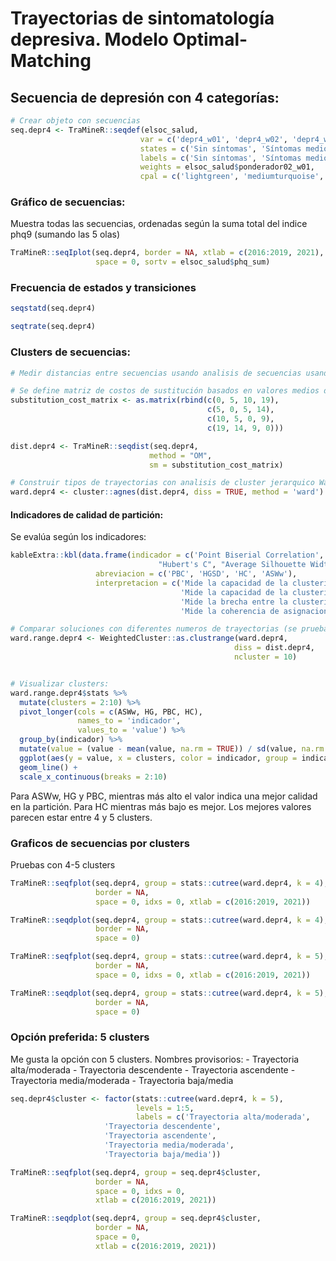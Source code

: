 
# Trayectorias de sintomatología depresiva. Modelo Optimal-Matching

## Secuencia de depresión con 4 categorías:

```r
# Crear objeto con secuencias
seq.depr4 <- TraMineR::seqdef(elsoc_salud, 
                             var = c('depr4_w01', 'depr4_w02', 'depr4_w03', 'depr4_w04', 'depr4_w05'), 
                             states = c('Sin síntomas', 'Síntomas medios', 'Síntomas moderados', 'Síntomas severos'), 
                             labels = c('Sin síntomas', 'Síntomas medios', 'Sintomas moderados', 'Síntomas severos'),
                             weights = elsoc_salud$ponderador02_w01,
                             cpal = c('lightgreen', 'mediumturquoise', 'skyblue3', 'slateblue4'))
```

### Gráfico de secuencias:

Muestra todas las secuencias, ordenadas según la suma total del indice phq9 (sumando las 5 olas)

```r

TraMineR::seqIplot(seq.depr4, border = NA, xtlab = c(2016:2019, 2021),
                   space = 0, sortv = elsoc_salud$phq_sum)


```

### Frecuencia de estados y transiciones

```r
seqstatd(seq.depr4)

seqtrate(seq.depr4)

```


### Clusters de secuencias:

```r
# Medir distancias entre secuencias usando analisis de secuencias usando optimal matching analysis

# Se define matriz de costos de sustitución basados en valores medios de indice phq9
substitution_cost_matrix <- as.matrix(rbind(c(0, 5, 10, 19),
                                            c(5, 0, 5, 14),
                                            c(10, 5, 0, 9),
                                            c(19, 14, 9, 0)))

dist.depr4 <- TraMineR::seqdist(seq.depr4,
                               method = "OM",
                               sm = substitution_cost_matrix)

# Construir tipos de trayectorias con analisis de cluster jerarquico Ward
ward.depr4 <- cluster::agnes(dist.depr4, diss = TRUE, method = 'ward')
```

#### Indicadores de calidad de partición: {-}

Se evalúa según los indicadores:

```r
kableExtra::kbl(data.frame(indicador = c('Point Biserial Correlation', "Hubert's Somers' D", 
                                 "Hubert's C", "Average Silhouette Width (weighted)"),
                   abreviacion = c('PBC', 'HGSD', 'HC', 'ASWw'),
                   interpretacion = c('Mide la capacidad de la clusterización de reproducir las distancias',
                                      'Mide la capacidad de la clusterización de reproducir las distancias tomando en cuenta empates en distancias',
                                      'Mide la brecha entre la clusterización obtenida y la mejor partición teóricamente posible con este número de grupos y distancias',
                                      'Mide la coherencia de asignaciones. Alta coherencia indica una alta distancia entre grupos y fuerte homogeneidad inter-grupal')))

```

```r
# Comparar soluciones con diferentes numeros de trayectorias (se prueban de 2 a 10 clusters)
ward.range.depr4 <- WeightedCluster::as.clustrange(ward.depr4,
                                                  diss = dist.depr4, 
                                                  ncluster = 10)


# Visualizar clusters:
ward.range.depr4$stats %>%
  mutate(clusters = 2:10) %>%
  pivot_longer(cols = c(ASWw, HG, PBC, HC),
               names_to = 'indicador',
               values_to = 'value') %>%
  group_by(indicador) %>%
  mutate(value = (value - mean(value, na.rm = TRUE)) / sd(value, na.rm = TRUE)) %>%
  ggplot(aes(y = value, x = clusters, color = indicador, group = indicador)) +
  geom_line() +
  scale_x_continuous(breaks = 2:10)

```

Para ASWw, HG y PBC, mientras más alto el valor indica una mejor calidad en la partición. Para HC mientras más bajo es mejor. Los mejores valores parecen estar entre 4 y 5 clusters.


### Graficos de secuencias por clusters

Pruebas con 4-5 clusters


```r


TraMineR::seqfplot(seq.depr4, group = stats::cutree(ward.depr4, k = 4),
                   border = NA, 
                   space = 0, idxs = 0, xtlab = c(2016:2019, 2021))

TraMineR::seqdplot(seq.depr4, group = stats::cutree(ward.depr4, k = 4),
                   border = NA, 
                   space = 0)


```



```r
TraMineR::seqfplot(seq.depr4, group = stats::cutree(ward.depr4, k = 5),
                   border = NA, 
                   space = 0, idxs = 0, xtlab = c(2016:2019, 2021))

TraMineR::seqdplot(seq.depr4, group = stats::cutree(ward.depr4, k = 5),
                   border = NA, 
                   space = 0)

```


### Opción preferida: 5 clusters

Me gusta la opción con 5 clusters. Nombres provisorios:
 - Trayectoria alta/moderada
 - Trayectoria descendente
 - Trayectoria ascendente
 - Trayectoria media/moderada
 - Trayectoria baja/media
 

```r

seq.depr4$cluster <- factor(stats::cutree(ward.depr4, k = 5), 
                            levels = 1:5,
                            labels = c('Trayectoria alta/moderada', 
                     'Trayectoria descendente', 
                     'Trayectoria ascendente', 
                     'Trayectoria media/moderada', 
                     'Trayectoria baja/media'))

TraMineR::seqfplot(seq.depr4, group = seq.depr4$cluster,
                   border = NA,
                   space = 0, idxs = 0, 
                   xtlab = c(2016:2019, 2021))

TraMineR::seqdplot(seq.depr4, group = seq.depr4$cluster,
                   border = NA,
                   space = 0, 
                   xtlab = c(2016:2019, 2021))

```

